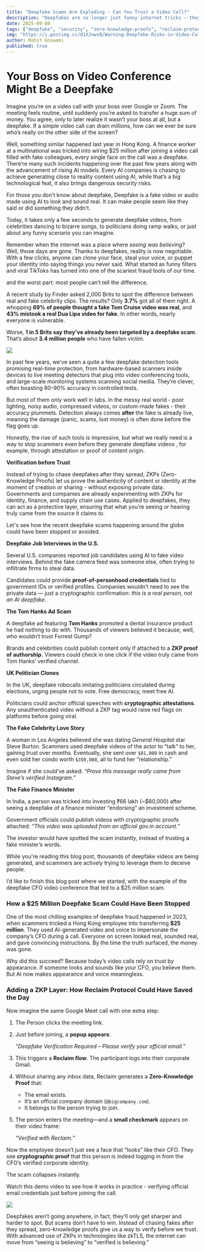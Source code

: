 ```yaml
---
title: "Deepfake Scams Are Exploding - Can You Trust a Video Call?"
description: "Deepfakes are no longer just funny internet tricks — they’re powering multimillion-dollar scams. Here’s how zero-knowledge proofs could add a verification layer to stop them before they happen."
date: 2025-09-08
tags: ["deepfake", "security", "zero-knowledge-proofs", "reclaim-protocol", "identity", "AI"]
img: "https://i.postimg.cc/d1XJnwsB/Warning-Deepfake-Risks-in-Video-Calls.png"
author: Rohit Goswami
published: true
---
```


# Your Boss on Video Conference Might Be a Deepfake

Imagine you’re on a video call with your boss over Google or Zoom. The meeting feels routine, until suddenly you’re asked to transfer a huge sum of money. You agree, only to later realize it wasn’t your boss at all, but a deepfake. If a simple video call can drain millions, how can we ever be sure who’s really on the other side of the screen?

Well, something similar happened last year in Hong Kong. A finance worker at a multinational was tricked into wiring $25 million after joining a video call filled with fake colleagues, every single face on the call was a deepfake. There’re many such incidents happening over the past few years along with the advancement of rising AI models. Every AI companies is chasing to achieve generating close to reality content using AI, while that’s a big technological feat, it also brings dangerous security risks.

For those you don’t know about deepfake, Deepfake is a fake video or audio made using AI to look and sound real. It can make people seem like they said or did something they didn’t.

Today, it takes only a few seconds to generate deepfake videos, from celebrities dancing to bizarre songs, to politicians doing ramp walks, or just about any funny scenario you can imagine.

Remember when the internet was a place where *seeing was believing*? Well, those days are gone. Thanks to deepfakes, reality is now negotiable. With a few clicks, anyone can clone your face, steal your voice, or puppet your identity into saying things you never said. What started as funny filters and viral TikToks has turned into one of the scariest fraud tools of our time.

and the worst part: most people can’t tell the difference.

A recent study by Finder asked 2,000 Brits to spot the difference between real and fake celebrity clips. The results? Only **3.7%** got all of them right. A whopping **69% of people thought a fake Tom Cruise video was real**, and **43% mistook a real Dua Lipa video for fake**. In other words, nearly everyone is vulnerable.

Worse, **1 in 5 Brits say they’ve already been targeted by a deepfake scam**. That’s about **3.4 million people** who have fallen victim.

![](https://i.postimg.cc/GhsrkBZ4/image-3.png)

In past few years, we’ve seen a quite a few deepfake detection tools promising real-time protection, from hardware-based scanners inside devices to live meeting detectors that plug into video conferencing tools, and large-scale monitoring systems scanning social media. They’re clever, often boasting 80–90% accuracy in controlled tests.

But most of them only work well in labs. In the messy real world - poor lighting, noisy audio, compressed videos, or custom-made fakes - their accuracy plummets.  Detection always comes **after** the fake is already live, meaning the damage (panic, scams, lost money) is often done before the flag goes up. 

Honestly, the rise of such tools is impressive, but what we really need is a way to stop scammers even before they generate deepfake videos , for example, through attestation or proof of content origin.

**Verification before Trust**

Instead of trying to chase deepfakes after they spread, ZKPs (Zero-Knowledge Proofs) let us prove the authenticity of content or identity at the moment of creation or sharing - without exposing private data. Governments and companies are already experimenting with ZKPs for identity, finance, and supply chain use cases. Applied to deepfakes, they can act as a protective layer, ensuring that what you’re seeing or hearing truly came from the source it claims to.

Let's see how the recent deepfake scams happening around the globe could have been stopped or avoided.

**Deepfake Job Interviews in the U.S.**

Several U.S. companies reported job candidates using AI to fake video interviews. Behind the fake camera feed was someone else, often trying to infiltrate firms to steal data.

Candidates could provide **proof-of-personhood credentials** tied to government IDs or verified profiles. Companies wouldn’t need to see the private data — just a cryptographic confirmation: *this is a real person, not an AI deepfake.*

**The Tom Hanks Ad Scam**

A deepfake ad featuring **Tom Hanks** promoted a dental insurance product he had nothing to do with. Thousands of viewers believed it because, well, who wouldn’t trust Forrest Gump?

Brands and celebrities could publish content only if attached to a **ZKP proof of authorship.** Viewers could check in one click if the video truly came from Tom Hanks’ verified channel.

**UK Politician Clones**

In the UK, deepfake robocalls imitating politicians circulated during elections, urging people not to vote. Free democracy, meet free AI.

Politicians could anchor official speeches with **cryptographic attestations**. Any unauthenticated video without a ZKP tag would raise red flags on platforms before going viral.

**The Fake Celebrity Love Story** 

A woman in Los Angeles believed she was dating *General Hospital* star Steve Burton. Scammers used deepfake videos of the actor to “talk” to her, gaining trust over months. Eventually, she sent over `$81,000` in cash and even sold her condo worth `$350,000`, all to fund her “relationship.”

Imagine if she could’ve asked: *“Prove this message really came from Steve’s verified Instagram.”*

**The Fake Finance Minister**

In India, a person was tricked into investing ₹66 lakh (~$80,000) after seeing a deepfake of a finance minister “endorsing” an investment scheme.

Government officials could publish videos with cryptographic proofs attached: *“This video was uploaded from an official gov.in account.”*

The investor would have spotted the scam instantly, instead of trusting a fake minister’s words.

While you're reading this blog post, thousands of deepfake videos are being generated, and scammers are actively trying to leverage them to deceive people.

I’d like to finish this blog post where we started, with the example of the deepfake CFO video conference that led to a $25 million scam.

### How a $25 Million Deepfake Scam Could Have Been Stopped

One of the most chilling examples of deepfake fraud happened in 2023, when scammers tricked a Hong Kong employee into transferring **$25 million**. They used AI-generated video and voice to impersonate the company’s CFO during a call. Everyone on screen looked real, sounded real, and gave convincing instructions. By the time the truth surfaced, the money was gone.

Why did this succeed? Because today’s video calls rely on trust by appearance. If someone looks and sounds like your CFO, you believe them. But AI now makes appearance and voice meaningless.

### Adding a ZKP Layer: How Reclaim Protocol Could Have Saved the Day

Now imagine the same Google Meet call with one extra step:

1. The Person clicks the meeting link.
2. Just before joining, a **popup appears**:
    
    *“Deepfake Verification Required – Please verify your official email.”*
    
3. This triggers a  **Reclaim flow**. The participant logs into their corporate Gmail.
4. Without sharing any inbox data, Reclaim generates a **Zero-Knowledge Proof** that:
    - The email exists.
    - It’s an official company domain (`@bigcompany.com`).
    - It belongs to the person trying to join.
5. The person enters the meeting—and a **small checkmark** appears on their video frame:
    
    *“Verified with Reclaim.”*

Now the employee doesn’t just see a face that “looks” like their CFO. They see **cryptographic proof** that this person is indeed logging in from the CFO’s verified corporate identity.

The scam collapses instantly.

Watch this demo video to see how it works in practice - verifying official email credentials just before joining the call.

![](https://media2.giphy.com/media/v1.Y2lkPTc5MGI3NjExanRyZXo3ajY0czlodnAwM3ZmazVoOWpvNHk2Mm1qZmVzZHE3NjVyNiZlcD12MV9pbnRlcm5hbF9naWZfYnlfaWQmY3Q9Zw/M6EibzKIEJwzcWlTx5/giphy.gif)

Deepfakes aren’t going anywhere, in fact, they’ll only get sharper and harder to spot. But scams don’t have to win. Instead of chasing fakes after they spread, zero-knowledge proofs give us a way to verify before we trust. With advanced use of ZKPs in technologies like zkTLS, the internet can move from “seeing is believing” to “verified is believing.”